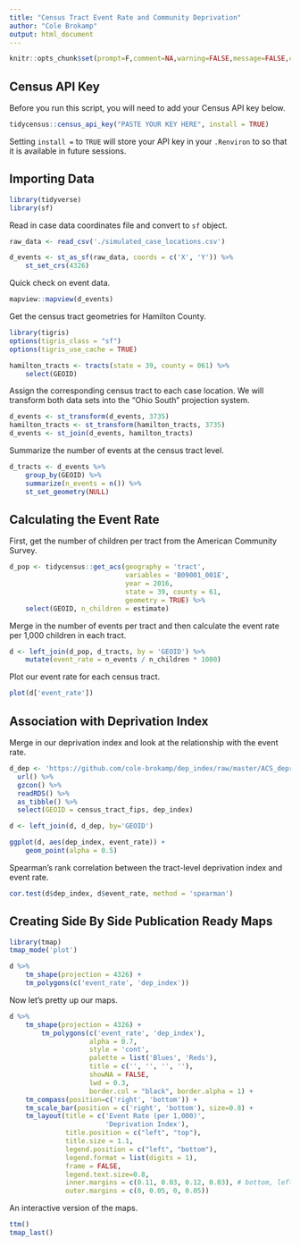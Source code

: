 ---
title: "Census Tract Event Rate and Community Deprivation"
author: "Cole Brokamp"
output: html_document
---

```{r echo=FALSE}
knitr::opts_chunk$set(prompt=F,comment=NA,warning=FALSE,message=FALSE,collapse=TRUE,cache=FALSE)
```

## Census API Key

Before you run this script, you will need to add your Census API key below.  


```{r, eval = TRUE}
tidycensus::census_api_key("PASTE YOUR KEY HERE", install = TRUE)
```

Setting `install =` to `TRUE` will store your API key in your `.Renviron` to so that it is available in future sessions.

## Importing Data

```{r}
library(tidyverse)
library(sf)

```

Read in case data coordinates file and convert to `sf` object.

```{r}
raw_data <- read_csv('./simulated_case_locations.csv')

d_events <- st_as_sf(raw_data, coords = c('X', 'Y')) %>% 
    st_set_crs(4326)
```

Quick check on event data.

```{r}
mapview::mapview(d_events)
```

Get the census tract geometries for Hamilton County.

```{r}
library(tigris)
options(tigris_class = "sf")
options(tigris_use_cache = TRUE)
```

```{r}
hamilton_tracts <- tracts(state = 39, county = 061) %>% 
    select(GEOID)
```

Assign the corresponding census tract to each case location.  We will transform both data sets into the "Ohio South" projection system.

```{r}
d_events <- st_transform(d_events, 3735)
hamilton_tracts <- st_transform(hamilton_tracts, 3735)
d_events <- st_join(d_events, hamilton_tracts)
```

Summarize the number of events at the census tract level.

```{r}
d_tracts <- d_events %>% 
    group_by(GEOID) %>% 
    summarize(n_events = n()) %>% 
    st_set_geometry(NULL)
```

## Calculating the Event Rate

First, get the number of children per tract from the American Community Survey.

```{r}
d_pop <- tidycensus::get_acs(geography = 'tract',
                             variables = 'B09001_001E',
                             year = 2016,
                             state = 39, county = 61,
                             geometry = TRUE) %>%
    select(GEOID, n_children = estimate)
```

Merge in the number of events per tract and then calculate the event rate per 1,000 children in each tract.

```{r}
d <- left_join(d_pop, d_tracts, by = 'GEOID') %>% 
    mutate(event_rate = n_events / n_children * 1000)
```

Plot our event rate for each census tract.

```{r}
plot(d['event_rate'])
```

## Association with Deprivation Index

Merge in our deprivation index and look at the relationship with the event rate.

```{r}
d_dep <- 'https://github.com/cole-brokamp/dep_index/raw/master/ACS_deprivation_index_by_census_tracts.rds' %>%
  url() %>%
  gzcon() %>%
  readRDS() %>%
  as_tibble() %>%
  select(GEOID = census_tract_fips, dep_index)

d <- left_join(d, d_dep, by='GEOID')
```

```{r}
ggplot(d, aes(dep_index, event_rate)) +
    geom_point(alpha = 0.5)
```

Spearman's rank correlation between the tract-level deprivation index and event rate.

```{r}
cor.test(d$dep_index, d$event_rate, method = 'spearman')
```

## Creating Side By Side Publication Ready Maps

```{r}
library(tmap)
tmap_mode('plot')

d %>% 
    tm_shape(projection = 4326) +
    tm_polygons(c('event_rate', 'dep_index'))

```

Now let's pretty up our maps.

```{r}
d %>% 
    tm_shape(projection = 4326) +
        tm_polygons(c('event_rate', 'dep_index'),
                    alpha = 0.7,
                    style = 'cont',
                    palette = list('Blues', 'Reds'),
                    title = c('', '', '', ''),
                    showNA = FALSE,
                    lwd = 0.3,
                    border.col = "black", border.alpha = 1) +
    tm_compass(position=c('right', 'bottom')) +
    tm_scale_bar(position = c('right', 'bottom'), size=0.8) +
    tm_layout(title = c('Event Rate (per 1,000)',
                        'Deprivation Index'),
              title.position = c("left", "top"),
              title.size = 1.1,
              legend.position = c("left", "bottom"),
              legend.format = list(digits = 1),
              frame = FALSE,
              legend.text.size=0.8,
              inner.margins = c(0.11, 0.03, 0.12, 0.03), # bottom, left, top, right
              outer.margins = c(0, 0.05, 0, 0.05))
```

An interactive version of the maps.

```{r}
ttm()
tmap_last()
```

